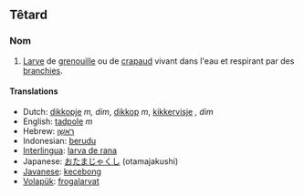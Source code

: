 ==Têtard==

===Nom===
#[[Larve]] de [[grenouille]] ou de [[crapaud]] vivant dans l'eau et respirant par des [[branchies]].

====Translations====
*Dutch: [[dikkopje]] ''m, dim'', [[dikkop]] ''m'', [[kikkervisje]] '', dim''
*English: [[tadpole]] ''m''
*Hebrew: [[ראשן|רֹאשָׁן]]
*Indonesian: [[berudu]]
*[[Interlingua]]: [[larva de rana]]
*Japanese: [[おたまじゃくし]] (otamajakushi)
*[[Javanese]]: [[kecebong]]
*[[Volapük]]: [[frogalarvat]]